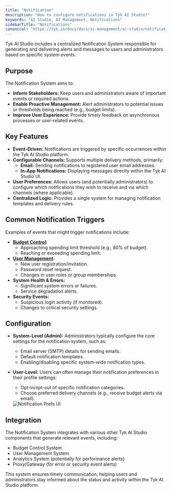 ```yaml
---
title: "Notification"
description: "How to configure notifications in Tyk AI Studio?"
keywords: "AI Studio, AI Management, Notifications"
sidebarTitle: "Notifications"
canonical: "https://tyk.io/docs/docs/ai-management/ai-studio/notifications"
---
```


Tyk AI Studio includes a centralized Notification System responsible for generating and delivering alerts and messages to users and administrators based on specific system events.

## Purpose

The Notification System aims to:

*   **Inform Stakeholders:** Keep users and administrators aware of important events or required actions.
*   **Enable Proactive Management:** Alert administrators to potential issues or thresholds being reached (e.g., budget limits).
*   **Improve User Experience:** Provide timely feedback on asynchronous processes or user-related events.

## Key Features

*   **Event-Driven:** Notifications are triggered by specific occurrences within the Tyk AI Studio platform.
*   **Configurable Channels:** Supports multiple delivery methods, primarily:
    *   **Email:** Sending notifications to registered user email addresses.
    *   **In-App Notifications:** Displaying messages directly within the Tyk AI Studio UI.
*   **User Preferences:** Allows users (and potentially administrators) to configure which notifications they wish to receive and via which channels (where applicable).
*   **Centralized Logic:** Provides a single system for managing notification templates and delivery rules.

## Common Notification Triggers

Examples of events that might trigger notifications include:

*   **[Budget Control](/docs/ai-management/ai-studio/llm-management):**
    *   Approaching spending limit threshold (e.g., 80% of budget).
    *   Reaching or exceeding spending limit.
*   **[User Management](/docs/ai-management/ai-studio/user-management):**
    *   New user registration/invitation.
    *   Password reset request.
    *   Changes in user roles or group memberships.
*   **System Health & Errors:**
    *   Significant system errors or failures.
    *   Service degradation alerts.
*   **Security Events:**
    *   Suspicious login activity (if monitored).
    *   Changes to critical security settings.

## Configuration

*   **System-Level (Admin):** Administrators typically configure the core settings for the notification system, such as:
    *   Email server (SMTP) details for sending emails.
    *   Default notification templates.
    *   Enabling/disabling specific system-wide notification types.
*   **User-Level:** Users can often manage their notification preferences in their profile settings:
    *   Opt-in/opt-out of specific notification categories.
    *   Choose preferred delivery channels (e.g., receive budget alerts via email).

    <img src="/img/ai-management/notification-preferences.png" alt="Notification Prefs UI" />

## Integration

The Notification System integrates with various other Tyk AI Studio components that generate relevant events, including:

*   Budget Control System
*   User Management System
*   Analytics System (potentially for performance alerts)
*   Proxy/Gateway (for error or security event alerts)

This system ensures timely communication, helping users and administrators stay informed about the status and activity within the Tyk AI Studio platform.
